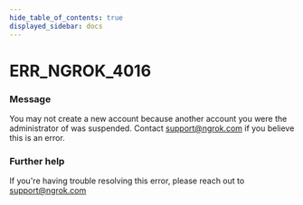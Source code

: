 ```yaml
---
hide_table_of_contents: true
displayed_sidebar: docs
---
```



# ERR_NGROK_4016

### Message

You may not create a new account because another account you were the administrator of was suspended. Contact support@ngrok.com if you believe this is an error.

### Further help

If you're having trouble resolving this error, please reach out to [support@ngrok.com](mailto:support@ngrok.com?subject=Help%20with%20ERR_NGROK_4016)

<ErrorDetails error="err_ngrok_4016" />
